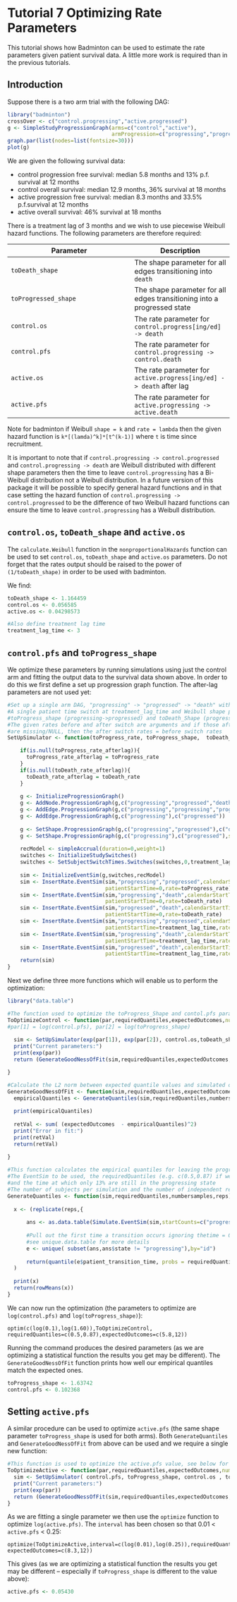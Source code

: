<!--
%\VignetteEngine{knitr::rmarkdown}
%\VignetteIndexEntry{Tutorial 7 Optimizing Rate Parameters}
-->

Tutorial 7 Optimizing Rate Parameters
========================================================

This tutorial shows how Badminton can be used to estimate the rate parameters given patient survival data. A little more work is required than in the previous tutorials.

Introduction
--------------------------------------------------------

Suppose there is a two arm trial with the following DAG:

```r
library("badminton")
crossOver <- c("control.progressing","active.progressed")
g <- SimpleStudyProgressionGraph(arms=c("control","active"),
                                 armProgression=c("progressing","progressed"),edge="death",crossOver=crossOver)
graph.par(list(nodes=list(fontsize=30)))
plot(g)
```

We are given the following survival data:

* control progression free survival: median 5.8 months and 13% p.f. survival at 12 months
* control overall survival: median 12.9 months, 36% survival at 18 months
* active progression free survival: median 8.3 months and 33.5% p.f.survival at 12 months
* active overall survival: 46% survival at 18 months

There is a treatment lag of 3 months and we wish to use piecewise Weibull hazard functions. The following parameters are therefore required:

Parameter                | Description
-------------------------|--------------------
```toDeath_shape```      | The shape parameter for all edges transitioning into ```death```
```toProgressed_shape``` | The shape parameter for all edges transitioning into a progressed state
```control.os```         | The rate parameter for ```control.progress[ing/ed] -> death``` 
```control.pfs```        | The rate parameter for ```control.progressing -> control.death```
```active.os```          | The rate parameter for ```active.progress[ing/ed] -> death``` after lag
```active.pfs```         | The rate parameter for ```active.progressing -> active.death```

Note for badminton if Weibull ```shape = k``` and ```rate = lambda``` then the given hazard function is ```k*[(lamda)^k]*[t^(k-1)]``` where ```t``` is time since recruitment.


It is important to note that if ```control.progressing -> control.progressed``` and ```control.progressing -> death``` are Weibull distributed with different shape parameters then the time to leave ```control.progressing``` has a Bi-Weibull distribution not a Weibull distribution. In a future version of this package it will be possible to specify general hazard functions and in that case setting the hazard function of ```control.progressing -> control.progressed``` to be the difference of two Weibull hazard functions can ensure the time to leave ```control.progressing``` has a Weibull distribution. 

```control.os```, ```toDeath_shape``` and ```active.os```
--------------------------------------------------------

The ```calculate.Weibull``` function in the ```nonproportionalHazards``` function can be used to set ```control.os```, ```toDeath_shape``` and ```active.os``` parameters. Do not forget that the rates output should be raised to the power of ```(1/toDeath_shape)``` in order to be used with badminton. 

We find:
```r
toDeath_shape <- 1.164459
control.os <- 0.056585
active.os <- 0.04298573

#Also define treatment lag time
treatment_lag_time <- 3
```

```control.pfs``` and ```toProgress_shape```
-------------------------------------------------------

We optimize these parameters by running simulations using just the control arm and fitting the output data to the survival data shown above. In order to do this we first define a set up progression graph function. The after-lag parameters are not used yet:
```r
#Set up a single arm DAG, "progressing" -> "progressed" -> "death" with "progressing" -> "death" as well
#A single patient time switch at treatment_lag_time and Weibull shape parameters 
#toProgress_shape (progressing->progressed) and toDeath_Shape (progressing/ed -> death)
#The given rates before and after switch are arguments and if those after lag
#are missing/NULL, then the after switch rates = before switch rates 
SetUpSimulator <- function(toProgress_rate, toProgress_shape,  toDeath_rate, toDeath_shape,toProgress_rate_afterlag=NULL, toDeath_rate_afterlag=NULL){

    if(is.null(toProgress_rate_afterlag)){
      toProgress_rate_afterlag = toProgress_rate 
    }
    if(is.null(toDeath_rate_afterlag)){
      toDeath_rate_afterlag = toDeath_rate 
    }
  
    g <- InitializeProgressionGraph()
    g <- AddNode.ProgressionGraph(g,c("progressing","progressed","death"))
    g <- AddEdge.ProgressionGraph(g,c("progressing","progressing","progressed"),rep("death",3))
    g <- AddEdge.ProgressionGraph(g,c("progressing"),c("progressed"))
    
    g <- SetShape.ProgressionGraph(g,c("progressing","progressed"),c("death","death"),shape=toDeath_shape)
    g <- SetShape.ProgressionGraph(g,c("progressing"),c("progressed"),shape=toProgress_shape)
    
    recModel <- simpleAccrual(duration=0,weight=1)
    switches <- InitializeStudySwitches()
    switches <- SetSubjectSwitchTimes.Switches(switches,0,treatment_lag_time)
    
    sim <- InitializeEventSim(g,switches,recModel)
    sim <- InsertRate.EventSim(sim,"progressing","progressed",calendarStartTime=0,
                               patientStartTime=0,rate=toProgress_rate)
    sim <- InsertRate.EventSim(sim,"progressing","death",calendarStartTime=0,
                               patientStartTime=0,rate=toDeath_rate)
    sim <- InsertRate.EventSim(sim,"progressed","death",calendarStartTime=0,
                               patientStartTime=0,rate=toDeath_rate)
    sim <- InsertRate.EventSim(sim,"progressing","progressed",calendarStartTime=0,
                               patientStartTime=treatment_lag_time,rate=toProgress_rate_afterlag)
    sim <- InsertRate.EventSim(sim,"progressing","death",calendarStartTime=0,
                               patientStartTime=treatment_lag_time,rate=toDeath_rate_afterlag)
    sim <- InsertRate.EventSim(sim,"progressed","death",calendarStartTime=0,
                               patientStartTime=treatment_lag_time,rate=toDeath_rate_afterlag)
    return(sim)
}
```


Next we define three more functions which will enable us to perform the optimization:
```r
library("data.table")

#The function used to optimize the toProgress_Shape and contol.pfs parameters, see below
ToOptimizeControl <- function(par,requiredQuantiles,expectedOutcomes,numbersamples=50000,reps=10){ 
#par[1] = log(control.pfs), par[2] = log(toProgress_shape)
  
  sim <- SetUpSimulator(exp(par[1]), exp(par[2]), control.os,toDeath_shape )
  print("Current parameters:")
  print(exp(par))
  return (GenerateGoodNessOfFit(sim,requiredQuantiles,expectedOutcomes,numbersamples,reps))

}

#Calculate the L2 norm between expected quantile values and simulated ones
GenerateGoodNessOfFit <- function(sim,requiredQuantiles,expectedOutcomes,numbersamples,reps){
  empiricalQuantiles <- GenerateQuantiles(sim,requiredQuantiles,numbersamples,reps)
  
  print(empiricalQuantiles)
   
  retVal <- sum( (expectedOutcomes  - empiricalQuantiles)^2)
  print("Error in fit:")
  print(retVal)
  return(retVal)
  
}

#This function calculates the empirical quantiles for leaving the progressing state
#The EventSim to be used, the requiredQuantiles (e.g. c(0.5,0.87) if we want the median
#and the time at which only 13% are still in the progressing state
#The number of subjects per simulation and the number of independent replications are also arguments
GenerateQuantiles <- function(sim,requiredQuantiles,numbersamples,reps){
  
  x <- (replicate(reps,{
      
      ans <- as.data.table(Simulate.EventSim(sim,startCounts=c("progressing",numbersamples))$data)
      
      #Pull out the first time a transition occurs ignoring thetime = 0, enter progressing state 
      #see unique.data.table for more details
      e <- unique( subset(ans,ans$state != "progressing"),by="id")
      
      return(quantile(e$patient_transition_time, probs = requiredQuantiles))})
  )
  
  print(x)
  return(rowMeans(x))
}


```

We can now run the optimization (the parameters to optimize are ```log(control.pfs)``` and ```log(toProgress_shape)```): 
```
optim(c(log(0.1),log(1.60)),ToOptimizeControl, requiredQuantiles=c(0.5,0.87),expectedOutcomes=c(5.8,12))
```

Running the command produces the desired parameters (as we are optimizing a statistical function the results you get may be different). The ```GenerateGoodNessOfFit``` function prints how well our empirical quantiles match the expected ones.

```r
toProgress_shape <- 1.63742 
control.pfs <- 0.102368 
```


Setting ```active.pfs```
--------------------------------------

A similar procedure can be used to optimize ```active.pfs``` (the same shape parameter ```toProgress_shape``` is used for both arms). Both ```GenerateQuantiles``` and ```GenerateGoodNessOfFit``` from above can be used and we require a single new function:

```r
#This function is used to optimize the active.pfs value, see below for details
ToOptimizeActive <- function(par,requiredQuantiles,expectedOutcomes,numbersamples=50000,reps=10){
  sim <- SetUpSimulator( control.pfs, toProgress_shape, control.os , toDeath_shape, exp(par), active.os )
  print("Current parameters:")
  print(exp(par))
  return (GenerateGoodNessOfFit(sim,requiredQuantiles,expectedOutcomes,numbersamples,reps))
}
```

As we are fitting a single parameter we then use the ```optimize``` function to optimize ```log(active.pfs)```. The ```interval``` has been chosen so that 0.01 < ```active.pfs``` < 0.25:
```
optimize(ToOptimizeActive,interval=c(log(0.01),log(0.25)),requiredQuantiles=c(0.5,0.665),
expectedOutcomes=c(8.3,12))
```

This gives (as we are optimizing a statistical function the results you get may be different -- especially if ```toProgress_shape``` is different to the value above):
```r
active.pfs <- 0.05430
```

